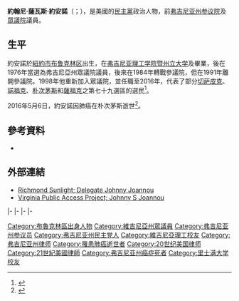 {{多個問題|
{{Expand|time=2017-03-29T17:08:15+00:00}}
{{请求翻译|time=2017-03-29T17:08:15+00:00}} 
}}
{{Infobox Officeholder
|name	          = 約翰尼·約安諾
|image            = 
|native_name      = Johnny Joannou
|native_name_lang = en
|caption        = 
|state_house    = 弗吉尼亚州
|district       = 第七十九
|term_start     = 1998年1月14日
|term_end       = 2016年1月13日
|predecessor    = [[小威廉·S·摩爾|小威廉·S·摩爾]]
|successor      = {{le|史蒂夫·特里克|Steve Heretick}}
|term_start1    = 1983年1月12日
|term_end1      = 1984年1月11日
|predecessor1   = 選區建立
|successor1     = [[小威廉·S·摩爾|小威廉·S·摩爾]]
|state_senate2  = 弗吉尼亚州
|district2      = {{le|弗吉尼亞州參議院第十三選區|Virginia Senate, District 13|十三}}
|term_start2    = 1984年1月11日
|term_end2      = 1992年1月8日
|predecessor2   = [[威拉德·J·穆迪|威拉德·J·穆迪]]
|successor2     = {{le|弗雷德·奎勒|Fred Quayle}}
|state_house3   = 弗吉尼亞州
|district3      = 第三十九
|term_start3    = 1982年1月13日
|term_end3      = 1983年1月12日
|predecessor3   = [[L·克利夫·曼寧|L·克利夫·曼寧]]
|successor3     = {{le|維維安·E·沃茨|Vivian E. Watts}}
|state_house4   = 弗吉尼亚州
|district4      = 第四十一
|term_start4    = 1976年1月14日
|term_end4      = 1982年1月13日
|predecessor4   = [[萊斯特·E·施利茨|萊斯特·E·施利茨]]
|successor4     = [[J·塞繆爾·波洛克科克|J·塞繆爾·波洛克科克]]
|birth_date     = {{Birth date|1940|4|22}} 
|birth_place    = [[美国|美国]][[紐約州|紐約州]][[布鲁克林区|布鲁克林区]]
|death_date     = {{death date and age|2016|5|6|1940|4|22}}
|death_place    = 美国[[維吉尼亞州|維吉尼亞州]][[朴次茅斯_(弗吉尼亚州)|朴次茅斯]]
|party          = [[民主黨_(美國)|民主黨]]
|spouse         = {{marriage|克里斯·保羅·科蘭蒂斯（{{lang|en|Chris Paul Kolantis}}）|1967|2016}}
|children       = 1
|alma_mater     = [[弗吉尼亚理工学院暨州立大学|弗吉尼亚理工学院暨州立大学]]<small>（[[理學士|BS]]）</small><br>{{le|里士滿大學法學院|University of Richmond School of Law}}<small>（[[法学士|LLB]]）</small>
|occupation     = 律師
|religion       = [[希臘正教會|希臘正教會]]
|signature      = 
|website        = 
}}

'''約翰尼·薩瓦斯·約安諾'''（{{lang-en|Johnny Savas Joannou}}；{{bd|1940年|4月22日|2016年|5月6日}}），是美國的[[民主黨_(美國)|民主黨]]政治人物，前[[弗吉尼亚州参议院|弗吉尼亚州参议院]]及[[弗吉尼亚州众议院|眾議院]]議員。

==生平==
約安諾於[[紐約市|紐約市]][[布鲁克林区|布鲁克林区]]出生，在[[弗吉尼亚理工学院暨州立大学|弗吉尼亚理工学院暨州立大学]]及{{le|里士滿大學法學院|University of Richmond School of Law}}畢業，後在1976年當選為弗吉尼亞州眾議院議員，後來在1984年轉戰參議院，但在1991年離開參議院。1998年他重新加入眾議院，並任職至2016年，代表了部分[[切萨皮克_(弗吉尼亚州)|切萨皮克]]、[[諾福克_(維吉尼亞州)|諾福克]]、[[朴次茅斯_(弗吉尼亚州)|朴次茅斯]]和[[薩福克_(維吉尼亞州)|薩福克]]之第七十九選區的選民<ref>{{cite web | title = Virginia House of Delegates; Johnny S. Joannou | url = http://dela.state.va.us/dela/MemBios.nsf/a7b082ef6ed01eac85256c0d00515644/26e497bf68de8b5b8525738a0052b657?OpenDocument | accessdate = 2008-11-19 | archive-date = 2012-03-30 | archive-url = https://web.archive.org/web/20120330020606/http://dela.state.va.us/dela/MemBios.nsf/a7b082ef6ed01eac85256c0d00515644/26e497bf68de8b5b8525738a0052b657?OpenDocument | dead-url = no }}</ref>。

2016年5月6日，約安諾因肺癌在朴次茅斯逝世<ref>{{Cite web |url=http://www.dailypress.com/news/newport-news//dp-nws-state-sen-john-miller-dead-story.html |title=Newport News state Sen. John Miller dies |accessdate=2017-03-29 |archive-date=2016-10-07 |archive-url=https://web.archive.org/web/20161007032035/http://www.dailypress.com/news/newport-news/dp-nws-state-sen-john-miller-dead-story.html |dead-url=no }}</ref>。

==參考資料==
{{reflist}}
*{{cite news|last=Sabato |first=Larry J. |title=The 1995 Elections: Running in Place |work=University of Virginia News Letter |volume=72 |issue=1 |date=January 1996 |publisher=Weldon Cooper Center for Public Service, University of Virginia |url=http://www.coopercenter.org/publications/sitefiles/vanl/vanl0196.pdf |accessdate=2008-11-19 |deadurl=yes |archiveurl=https://web.archive.org/web/20070306232129/http://www.coopercenter.org/publications/sitefiles/vanl/vanl0196.pdf |archivedate=March 6, 2007 }}

==外部連結==
* [http://www.richmondsunlight.com/legislator/jsjoannou/ Richmond Sunlight; Delegate Johnny Joannou] {{Wayback|url=http://www.richmondsunlight.com/legislator/jsjoannou/ |date=20210309111315 }}
* [http://www.vpap.org/candidates/profile/home/4734 Virginia Public Access Project; Johnny S Joannou] {{Wayback|url=http://www.vpap.org/candidates/profile/home/4734 |date=20141017094318 }}

{{s-start}}
{{s-par|us-va-hs}}
{{s-bef|before=[[萊斯特·E·施利茨|萊斯特·E·施利茨]]}}
{{s-ttl|title=弗吉尼亞州眾議院第四十一選區<br>[[弗吉尼亚州众议院|眾議院議員]]|years=1976年－1982年|alongside=[[L·克利夫·曼寧|L·克利夫·曼寧]]}}
{{s-aft|after=[[J·塞繆爾·波洛克科克|J·塞繆爾·波洛克科克]]}}
|-
{{s-bef|before=L·克利夫·曼寧}}
{{s-ttl|title=弗吉尼亞州眾議院第三十九選區<br>[[弗吉尼亚州众议院|眾議院議員]]|years=1982年－1983年}}
{{s-aft|after={{le|維維安·E·沃茨|Vivian E. Watts}}}}
|-
{{s-new}}
{{s-ttl|rows=2|title=弗吉尼亞州眾議院第七十九選區<br>[[弗吉尼亚州众议院|眾議院議員]]|years=1983年－1984年<br>1998年－2016年}}
{{s-aft|after=[[小威廉·S·摩爾|小威廉·S·摩爾]]}}
|-
{{s-bef|before=小威廉·S·摩爾}}
{{s-aft|after={{le|史蒂夫·特里克|Steve Heretick}}}}
|-
{{s-par|us-va-sen}}
{{s-bef|before=[[威拉德·J·穆迪|威拉德·J·穆迪]]}}
{{s-ttl|title={{le|弗吉尼亞州參議院第十三選區|Virginia Senate, District 13}}<br>{{le|弗吉尼亞州參議院|Senate of Virginia|參議院議員}}|years=1984年－1992年}}
{{s-aft|after={{le|弗雷德·奎勒|Fred Quayle}}}}
{{s-end}}

{{Authority control}}
{{DEFAULTSORT:Joannou, Johnny S.}}

[[Category:布魯克林區出身人物|Category:布魯克林區出身人物]]
[[Category:維吉尼亞州眾議員|Category:維吉尼亞州眾議員]]
[[Category:弗吉尼亚州参议员|Category:弗吉尼亚州参议员]]
[[Category:弗吉尼亚州民主党人|Category:弗吉尼亚州民主党人]]
[[Category:維吉尼亞理工校友|Category:維吉尼亞理工校友]]
[[Category:弗吉尼亚州律师|Category:弗吉尼亚州律师]]
[[Category:罹患肺癌逝世者|Category:罹患肺癌逝世者]]
[[Category:20世纪美国律师|Category:20世纪美国律师]]
[[Category:21世紀美國律師|Category:21世紀美國律師]]
[[Category:弗吉尼亚州癌症死者|Category:弗吉尼亚州癌症死者]]
[[Category:里士满大学校友|Category:里士满大学校友]]